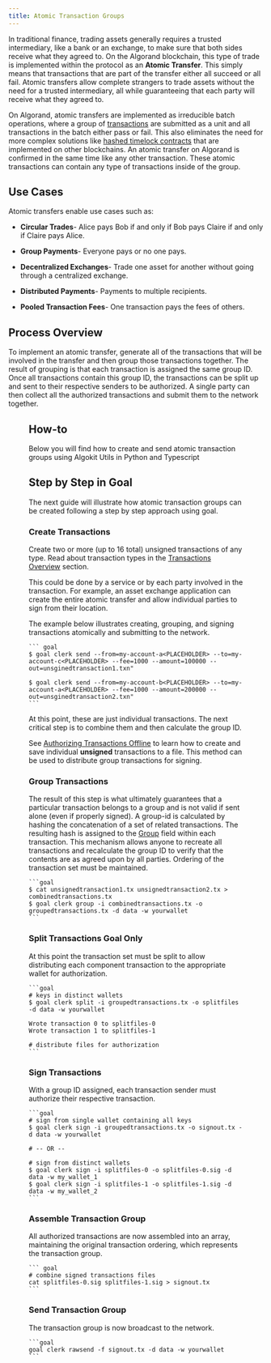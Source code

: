 ```yaml
---
title: Atomic Transaction Groups
---
```



In traditional finance, trading assets generally requires a trusted intermediary, like a bank or an exchange, to make sure that both sides receive what they agreed to. On the Algorand blockchain, this type of trade is implemented within the protocol as an **Atomic Transfer**. This simply means that transactions that are part of the transfer either all succeed or all fail. Atomic transfers allow complete strangers to trade assets without the need for a trusted intermediary, all while guaranteeing that each party will receive what they agreed to.

On Algorand, atomic transfers are implemented as irreducible batch operations, where a group of [transactions](/concepts/transactions/overview) are submitted as a unit and all transactions in the batch either pass or fail. This also eliminates the need for more complex solutions like [hashed timelock contracts](https://en.bitcoinwiki.org/wiki/Hashed_Timelock_Contracts) that are implemented on other blockchains. An atomic transfer on Algorand is confirmed in the same time like any other transaction. These atomic transactions can contain any type of transactions inside of the group.

## Use Cases

Atomic transfers enable use cases such as:

- **Circular Trades**- Alice pays Bob if and only if Bob pays Claire if and only if Claire pays Alice.

- **Group Payments**- Everyone pays or no one pays.

- **Decentralized Exchanges**- Trade one asset for another without going through a centralized exchange.

- **Distributed Payments**- Payments to multiple recipients.

- **Pooled Transaction Fees**- One transaction pays the fees of others.

## Process Overview

To implement an atomic transfer, generate all of the transactions that will be involved in the transfer and then group those transactions together. The result of grouping is that each transaction is assigned the same group ID. Once all transactions contain this group ID, the transactions can be split up and sent to their respective senders to be authorized. A single party can then collect all the authorized transactions and submit them to the network together.

<Figure src={txnAtomic} alt='Atomic Transfer Flow' />

## How-to

Below you will find how to create and send atomic transaction groups using Algokit Utils in Python and Typescript

<Tabs syncKey='lang'>
  <TabItem label='Python' icon='seti:python'>
    <RemoteCode
      src='https://raw.githubusercontent.com/algorandfoundation/devportal-code-examples/refs/heads/main/projects/python-examples/algokit_utils_py_examples/transactions/atomic_transaction_groups.py'
      snippet='ATOMIC_TRANSACTION_GROUP'
      lang='py'
      title='ATG'
      frame='none'
    />
  </TabItem>
  <TabItem label='Typescript' icon='seti:typescript'>
    <RemoteCode
      src='https://raw.githubusercontent.com/algorandfoundation/devportal-code-examples/refs/heads/main/projects/typescript-examples/algokit-utils-ts/transactions/atomic-transaction-groups.ts'
      snippet='ATOMIC_GROUP'
      lang='ts'
      title='ATG'
      frame='none'
    />
  </TabItem>
</Tabs>

## Step by Step in Goal

The next guide will illustrate how atomic transaction groups can be created following a step by step approach using goal.

### Create Transactions

Create two or more (up to 16 total) unsigned transactions of any type. Read about transaction types in the [Transactions Overview](concepts/transactions/overview) section.

This could be done by a service or by each party involved in the transaction. For example, an asset exchange application can create the entire atomic transfer and allow individual parties to sign from their location.

The example below illustrates creating, grouping, and signing transactions atomically and submitting to the network.

    ``` goal
    $ goal clerk send --from=my-account-a<PLACEHOLDER> --to=my-account-c<PLACEHOLDER> --fee=1000 --amount=100000 --out=unsginedtransaction1.txn"

    $ goal clerk send --from=my-account-b<PLACEHOLDER> --to=my-account-a<PLACEHOLDER> --fee=1000 --amount=200000 --out=unsginedtransaction2.txn"
    ```

At this point, these are just individual transactions. The next critical step is to combine them and then calculate the group ID.

See [Authorizing Transactions Offline](../transactions/offline_transactions#saving-unsigned-transactions-to-file) to learn how to create and save individual **unsigned** transactions to a file. This method can be used to distribute group transactions for signing.

### Group Transactions

The result of this step is what ultimately guarantees that a particular transaction belongs to a group and is not valid if sent alone (even if properly signed). A group-id is calculated by hashing the concatenation of a set of related transactions. The resulting hash is assigned to the [Group](../transactions/transactions#group) field within each transaction. This mechanism allows anyone to recreate all transactions and recalculate the group ID to verify that the contents are as agreed upon by all parties. Ordering of the transaction set must be maintained.

    ```goal
    $ cat unsignedtransaction1.tx unsignedtransaction2.tx > combinedtransactions.tx
    $ goal clerk group -i combinedtransactions.tx -o groupedtransactions.tx -d data -w yourwallet
    ```

### Split Transactions Goal Only

At this point the transaction set must be split to allow distributing each component transaction to the appropriate wallet for authorization.

    ```goal
    # keys in distinct wallets
    $ goal clerk split -i groupedtransactions.tx -o splitfiles -d data -w yourwallet

    Wrote transaction 0 to splitfiles-0
    Wrote transaction 1 to splitfiles-1

    # distribute files for authorization
    ```

### Sign Transactions

With a group ID assigned, each transaction sender must authorize their respective transaction.

    ```goal
    # sign from single wallet containing all keys
    $ goal clerk sign -i groupedtransactions.tx -o signout.tx -d data -w yourwallet

    # -- OR --

    # sign from distinct wallets
    $ goal clerk sign -i splitfiles-0 -o splitfiles-0.sig -d data -w my_wallet_1
    $ goal clerk sign -i splitfiles-1 -o splitfiles-1.sig -d data -w my_wallet_2
    ```

### Assemble Transaction Group

All authorized transactions are now assembled into an array, maintaining the original transaction ordering, which represents the transaction group.

    ``` goal
    # combine signed transactions files
    cat splitfiles-0.sig splitfiles-1.sig > signout.tx
    ```

### Send Transaction Group

The transaction group is now broadcast to the network.

    ```goal
    goal clerk rawsend -f signout.tx -d data -w yourwallet
    ```
